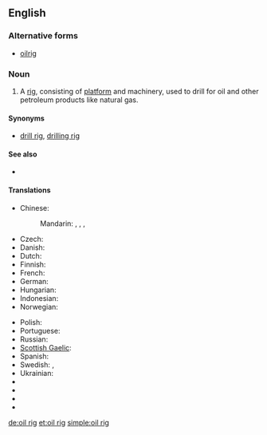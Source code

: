 ==English==

===Alternative forms===
* [[oilrig]]

===Noun===
{{en-noun|head=[[oil]] [[rig]]}}

# A [[rig]], consisting of [[platform]] and machinery, used to drill for oil and other petroleum products like natural gas.

====Synonyms====
* {{sense|oil-drilling equipment}} [[drill rig]], [[drilling rig]]

====See also====
* {{pedialite|Drilling rig}}

====Translations====
{{trans-top|oil-drilling platform}}
* Chinese:
*: Mandarin: {{t|cmn|石油鑽塔|sc=Hani}}, {{t|cmn|石油钻塔|tr=shíyóu zuàntǎ|sc=Hani}}, {{t|cmn|石油鑽台|sc=Hani}}, {{t|cmn|石油钻台|tr=shíyóu zuàntái|sc=Hani}}
* Czech: {{t-|cs|ropná plošina}}
* Danish: {{t-|da|borerig}}
* Dutch: {{t+|nl|boortoren}}
* Finnish: {{t+|fi|öljynporauslautta}}
* French: {{t+|fr|foreuse|f}}
* German: {{t+|de|Bohrturm|m}}
* Hungarian: {{t+|hu|fúrótorony}}
* Indonesian: {{t-|id|rig pengeboran}}
* Norwegian: {{t-|no|borerigg}}
{{trans-mid}}
* Polish: {{t-|pl|wieża wiertnicza|f}}
* Portuguese: {{t-|pt|plataforma de poço de petróleo|f}}
* Russian: {{t-|ru|буровая вышка|f|tr=burovája výška}}
* [[Scottish Gaelic]]: {{t-|gd|rioga ola|m}}
* Spanish: {{t-|es|plataforma petrolera|f}}
* Swedish: {{t-|sv|oljeborrtorn|n}}, {{t-|sv|oljeplattform|c}}
* Ukrainian: {{t-|uk|бурова вишка|f}}
* {{trreq|ar}}
* {{trreq|it}}
* {{trreq|ja}}
* {{trreq|vi}}
{{trans-bottom}}

[[de:oil rig]]
[[et:oil rig]]
[[simple:oil rig]]